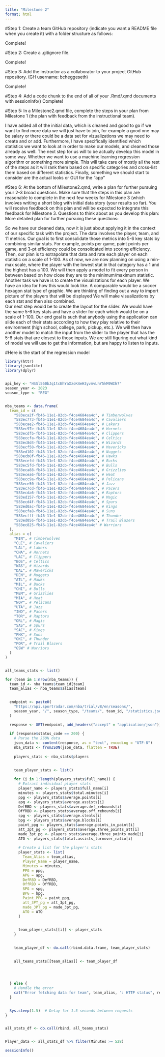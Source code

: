 ```yaml
---
title: "Milestone 2"
format: html
---
```




#Step 1: 
Create a team GitHub repository (indicate you want a README file when you create it) with a folder structure as follows:

Complete!

#Step 2: 
Create a .gitignore file.

Complete!

#Step 3: 
Add the instructor as a collaborator to your project GitHub repository. (GH username: bcheggeseth)

Complete!

#Step 4: 
Add a code chunk to the end of all of your .Rmd/.qmd documents with sessionInfo() 
Complete!

#Step 5: 
In a Milestone2.qmd file, complete the steps in your plan from Milestone 1 (the plan with feedback from the instructional team).

I have added all of the initial data, which is cleaned and good to go if we want to find more data we will just have to join, for example a good one may be salary or there could be a data set for vizualizations we may need to create and or add. Furthermore, I have specifically identified which statistics we want to look at in order to make our models, and cleaned those already as well. The next step for us will to be actually develop this model in some way. Whether we want to use a machine learning regression algorithm or something more simple. This will take care of mostly all the rest of the steps as it will rank them based on specific categories and cross-list them based on different statistics. Finally, something we should start to consider are the actual looks or GUI for the "app" 

#Step 6: 
At the bottom of Milestone2.qmd, write a plan for further pursuing your 2-3 broad questions. Make sure that the steps in this plan are reasonable to complete in the next few weeks for Milestone 3 (which involves writing a short blog with initial data story (your results so far). You will receive feedback on this plan and will be expected to integrate this feedback for Milestone 3. Questions to think about as you develop this plan:
More detailed plan for further pursuing these questions: 

So we have our cleaned data, now it is just about applying it in the context of our specific task with the project. The data involves the player, team, and 11 metrics. Our goal is to first consolidate those metrics into 5-6 key stats by combining similar stats. For example, points per game, paint points per game, and 3-pt efficiency could be consolidated into scoring efficiency. 
Then, our plan is to extrapolate that data and rate each player on each statistic on a scale of 1-100. As of now, we are now planning on using a min-max scale, where the player with the lowest stat in that category has a 1 and the highest has a 100. We will then apply a model to fit every person in between based on how close they are to the minimum/maximum statistic.
Another task we have is to create the visualizations for each player. We have an idea for how this would look like. A comparable would be a soccer hexagon stat type of graphic.
We are thinking of finding out a way to import picture of the players that will be displayed 
We will make visualizations by each stat and then also combined.  
Our next step would be to create the layout for the slider. We would have the same 5-6 key stats and have a slider for each which would be on a scale of 1-100.
Our end goal is such that anybody using the application can slide each of their stats according to how they play relative to their environment (high school, college, park, pickup, etc.). We will then have another model to match the input from the slider to the player that has the 5-6 stats that are closest to those inputs. We are still figuring out what kind of model we will use to get the information, but are happy to listen to inputs. 



#Here is the start of the regression model 



```r

library(httr)
library(jsonlite)
library(dplyr)


api_key <- "HSSl560bJq1tcEhYaXzoK4eH3yvmvLhY5kM9WIh7" 
season_year <- 2023
season_type <- "REG"


nba_teams <- data.frame(
  team_id = c(
    "583eca2f-fb46-11e1-82cb-f4ce4684ea4c", # Timberwolves
    "583ec773-fb46-11e1-82cb-f4ce4684ea4c", # Cavaliers
    "583ecae2-fb46-11e1-82cb-f4ce4684ea4c", # Lakers
    "583ec97e-fb46-11e1-82cb-f4ce4684ea4c", # Hornets
    "583ecdfb-fb46-11e1-82cb-f4ce4684ea4c", # Clippers
    "583eccfa-fb46-11e1-82cb-f4ce4684ea4c", # Celtics
    "583ec8d4-fb46-11e1-82cb-f4ce4684ea4c", # Wizards
    "583ecf50-fb46-11e1-82cb-f4ce4684ea4c", # Mavericks
    "583ed102-fb46-11e1-82cb-f4ce4684ea4c", # Nuggets
    "583ecb8f-fb46-11e1-82cb-f4ce4684ea4c", # Hawks
    "583ecefd-fb46-11e1-82cb-f4ce4684ea4c", # Bucks
    "583ec5fd-fb46-11e1-82cb-f4ce4684ea4c", # Bulls
    "583eca88-fb46-11e1-82cb-f4ce4684ea4c", # Grizzlies
    "583ecea6-fb46-11e1-82cb-f4ce4684ea4c", # Heat
    "583ecc9a-fb46-11e1-82cb-f4ce4684ea4c", # Pelicans
    "583ece50-fb46-11e1-82cb-f4ce4684ea4c", # Jazz
    "583ec7cd-fb46-11e1-82cb-f4ce4684ea4c", # Pacers
    "583ecda6-fb46-11e1-82cb-f4ce4684ea4c", # Raptors
    "583ed157-fb46-11e1-82cb-f4ce4684ea4c", # Magic
    "583ecd4f-fb46-11e1-82cb-f4ce4684ea4c", # Spurs
    "583ed0ac-fb46-11e1-82cb-f4ce4684ea4c", # Kings
    "583ecfa8-fb46-11e1-82cb-f4ce4684ea4c", # Suns
    "583ecfff-fb46-11e1-82cb-f4ce4684ea4c", # Thunder
    "583ed056-fb46-11e1-82cb-f4ce4684ea4c", # Trail Blazers
    "583ec825-fb46-11e1-82cb-f4ce4684ea4c" # Warriors
  ),
  alias = c(
    "MIN", # Timberwolves
    "CLE", # Cavaliers
    "LAL", # Lakers
    "CHA", # Hornets
    "LAC", # Clippers
    "BOS", # Celtics
    "WAS", # Wizards
    "DAL", # Mavericks
    "DEN", # Nuggets
    "ATL", # Hawks
    "MIL", # Bucks
    "CHI", # Bulls
    "MEM", # Grizzlies
    "MIA", # Heat
    "NOP", # Pelicans
    "UTA", # Jazz
    "IND", # Pacers
    "TOR", # Raptors
    "ORL", # Magic
    "SAS", # Spurs
    "SAC", # Kings
    "PHX", # Suns
    "OKC", # Thunder
    "POR", # Trail Blazers
    "GSW" # Warriors
  )
)



```

```r
all_teams_stats <- list()

for (team in 1:nrow(nba_teams)) {
  team_id <- nba_teams$team_id[team]
  team_alias <- nba_teams$alias[team]
  

  endpoint <- paste0(
    "https://api.sportradar.com/nba/trial/v8/en/seasons/",
    season_year, "/", season_type, "/teams/", team_id, "/statistics.json?api_key=", api_key
  )

  response <- GET(endpoint, add_headers("accept" = "application/json"))
  
  if (response$status_code == 200) {
    # Parse the JSON data
    json_data <- content(response, as = "text", encoding = "UTF-8")
    nba_stats <- fromJSON(json_data, flatten = TRUE)
    
    players_stats <- nba_stats$players
    

    team_player_stats <- list()
    
    for (i in 1:length(players_stats$full_name)) {
      # Extract individual player stats
      player_name <- players_stats$full_name[i]
      minutes <- players_stats$total.minutes[i]
      ppg <- players_stats$average.points[i]
      apg <- players_stats$average.assists[i]
      DefRBD <- players_stats$average.def_rebounds[i]
      OffRBD <- players_stats$average.off_rebounds[i]
      spg <- players_stats$average.steals[i]
      bpg <- players_stats$average.blocks[i]
      paint_ppg <- players_stats$average.points_in_paint[i]
      att_3pt_pg <- players_stats$average.three_points_att[i]
      made_3pt_pg <- players_stats$average.three_points_made[i]
      ATO <- players_stats$total.assists_turnover_ratio[i]
      
      # Create a list for the player's stats
      player_stats <- list(
        Team_Alias = team_alias,
        Player_Name = player_name,
        Minutes = minutes,
        PPG = ppg,
        APG = apg,
        DefRBD = DefRBD,
        OffRBD = OffRBD,
        SPG = spg,
        BPG = bpg,
        Paint_PPG = paint_ppg,
        att_3PT_pg = att_3pt_pg,
        made_3PT_pg = made_3pt_pg,
        ATO = ATO
      )
      

      team_player_stats[[i]] <- player_stats
    }
    

    team_player_df <- do.call(rbind.data.frame, team_player_stats)
    

    all_teams_stats[[team_alias]] <- team_player_df
    


    
  } else {
    # Handle the error
    cat("Error fetching data for team", team_alias, ": HTTP status", response$status_code, "\n")
  }
  

  Sys.sleep(1.5)  # Delay for 1.5 seconds between requests
}


all_stats_df <- do.call(rbind, all_teams_stats)



```



```r
Player_data <- all_stats_df %>% filter(Minutes >= 528)
```


```r
sessionInfo()
```

